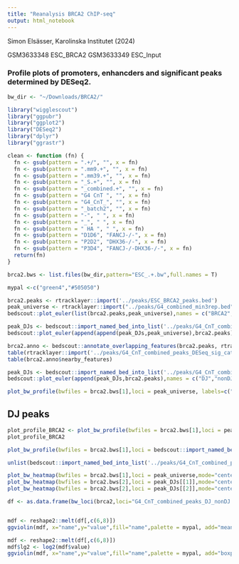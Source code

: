```yaml
---
title: "Reanalysis BRCA2 ChIP-seq"
output: html_notebook
---
```


Simon Elsässer, Karolinska Institutet (2024)

GSM3633348	ESC_BRCA2
GSM3633349	ESC_Input

### Profile plots of promoters, enhancders and significant peaks determined by DESeq2.

```r
bw_dir <- "~/Downloads/BRCA2/"

library("wigglescout")
library("ggpubr")
library("ggplot2")
library("DESeq2")
library("dplyr")
library("ggrastr")

clean <- function (fn) {
  fn <- gsub(pattern = ".+/", "", x = fn)
  fn <- gsub(pattern = ".mm9.+", "", x = fn)
  fn <- gsub(pattern = ".mm39.+", "", x = fn)
  fn <- gsub(pattern = "_S.+", "", x = fn)
  fn <- gsub(pattern = "_combined.+", "", x = fn)
  fn <- gsub(pattern = "G4 CnT ", "", x = fn)
  fn <- gsub(pattern = "G4_CnT_", "", x = fn)
  fn <- gsub(pattern = "_batch2", "", x = fn)
  fn <- gsub(pattern = "-", " ", x = fn)
  fn <- gsub(pattern = "_", " ", x = fn)
  fn <- gsub(pattern = " HA ", " ", x = fn)
  fn <- gsub(pattern = "D1D6", "FANCJ-/-", x = fn)
  fn <- gsub(pattern = "P2D2", "DHX36-/-", x = fn)
  fn <- gsub(pattern = "P3D4", "FANCJ-/-DHX36-/-", x = fn)
  return(fn)
}

brca2.bws <- list.files(bw_dir,pattern="ESC_.+.bw",full.names = T)

mypal <-c("green4","#505050")
```

```r
brca2.peaks <- rtracklayer::import('../peaks/ESC_BRCA2_peaks.bed')
peak_universe <- rtracklayer::import("../peaks/G4_combined_min3rep.bed")
bedscout::plot_euler(list(brca2.peaks,peak_universe),names = c("BRCA2","G4"))
```
```r
peak_DJs <- bedscout::import_named_bed_into_list('../peaks/G4_CnT_combined_peaks_DJ_nonDJ.bed')
bedscout::plot_euler(append(append(peak_DJs,peak_universe),brca2.peaks),names = c("DJ","nonDJ","G4","BRCA2"),shape = "ellipse")
```
```r
brca2.anno <- bedscout::annotate_overlapping_features(brca2.peaks, rtracklayer::import('../peaks/G4_CnT_combined_peaks_DESeq_sig_categories.bed'),name_field = "name",)
table(rtracklayer::import('../peaks/G4_CnT_combined_peaks_DESeq_sig_categories.bed')$name)
table(brca2.anno$nearby_features)
```

```r
peak_DJs <- bedscout::import_named_bed_into_list('../peaks/G4_CnT_combined_peaks_DJ_nonDJ.bed')
bedscout::plot_euler(append(peak_DJs,brca2.peaks),names = c("DJ","nonDJ","BRCA2"))
```

```r
plot_bw_profile(bwfiles = brca2.bws[1],loci = peak_universe, labels=c("G4s"),mode="center",show_error=T,colors = mypal, verbose=F) + coord_cartesian(ylim=c(0,2))
```


## DJ peaks
```r
plot_profile_BRCA2 <- plot_bw_profile(bwfiles = brca2.bws[1],loci = peak_DJs, labels=c("DJ","nonDJ"),mode="center",show_error=T,colors = mypal, verbose=F) + coord_cartesian(ylim=c(0,2))
plot_profile_BRCA2
```


```r
plot_bw_profile(bwfiles = brca2.bws[1],loci = bedscout::import_named_bed_into_list('../peaks/G4_CnT_combined_peaks_DESeq_sig_categories.bed'),mode="center",show_error=T,verbose=F,) + coord_cartesian(ylim=c(0,2.5))
```
```r
unlist(bedscout::import_named_bed_into_list('../peaks/G4_CnT_combined_peaks_DESeq_sig_categories.bed'))
```

```r
plot_bw_heatmap(bwfiles = brca2.bws[1],loci = peak_universe,mode="center",max_rows_allowed = 500, verbose=F)
plot_bw_heatmap(bwfiles = brca2.bws[2],loci = peak_DJs[[1]],mode="center",max_rows_allowed = 500, verbose=F)
plot_bw_heatmap(bwfiles = brca2.bws[2],loci = peak_DJs[[2]],mode="center",max_rows_allowed = 500, verbose=F)
```


```r
df <- as.data.frame(bw_loci(brca2,loci="G4_CnT_combined_peaks_DJ_nonDJ.mm9.bed",labels=c("BRCA2","Input")))


mdf <- reshape2::melt(df[,c(6,8)])
ggviolin(mdf, x="name",y="value",fill="name",palette = mypal, add="mean_sd", title = "BRCA2 ChIP-seq (DJ vs nonDJ") + coord_cartesian(ylim=c(0,10)) + stat_compare_means(label.y = 10, aes(label = paste0("p=", after_stat(p.format)))) 
```
```r
mdf <- reshape2::melt(df[,c(6,8)])
mdf$lg2 <- log2(mdf$value)
ggviolin(mdf, x="name",y="value",fill="name",palette = mypal, add="boxplot", title = "BRCA2 ChIP-seq (DJ vs nonDJ")  + coord_cartesian(ylim=c(0,10)) + stat_compare_means(label.y = 10, aes(label = paste0("p=", after_stat(p.format)))) 
```




